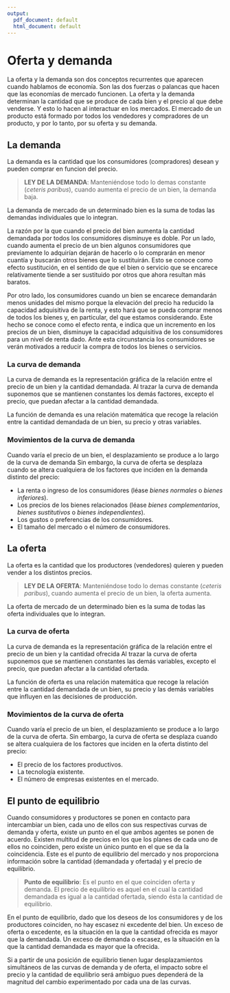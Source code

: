 ```yaml
---
output:
  pdf_document: default
  html_document: default
---
```

# Oferta y demanda

La oferta y la demanda son dos conceptos recurrentes que aparecen cuando hablamos de economía. Son las dos fuerzas o palancas que hacen que las economías de mercado funcionen. La oferta y la demanda determinan la cantidad que se produce de cada bien y el precio al que debe venderse. Y esto lo hacen al interactuar en los mercados. El mercado de un producto está formado por todos los vendedores y compradores de un producto, y por lo tanto, por su oferta y su demanda.

## La demanda

La demanda es la cantidad que los consumidores (compradores) desean y pueden comprar en funcion del precio.

> **LEY DE LA DEMANDA**:
Manteniéndose todo lo demas constante (*ceteris paribus*), cuando aumenta el precio de un bien, la demanda baja.

La demanda de mercado de un determinado bien es la suma de todas las demandas individuales que lo integran.

La razón por la que cuando el precio del bien aumenta la cantidad demandada por todos los consumidores disminuye es doble. Por un lado, cuando aumenta el precio de un bien algunos consumidores que previamente lo adquirían dejarán de hacerlo o lo comprarán en menor cuantía y buscarán otros bienes que lo sustituirán. Esto se conoce como efecto sustitución, en el sentido de que el bien o servicio que se encarece relativamente tiende a ser sustituido por otros que ahora resultan más baratos.

Por otro lado, los consumidores cuando un bien se encarece demandarán menos unidades del mismo porque la elevación del precio ha reducido la capacidad adquisitiva de la renta, y esto hará que se pueda comprar menos de todos los bienes y, en particular, del que estamos considerando. Este hecho se conoce como el efecto renta, e indica que un incremento en los precios de un bien, disminuye la capacidad adquisitiva de los consumidores para un nivel de renta dado. Ante esta circunstancia los consumidores se verán motivados a reducir la compra de todos los bienes o servicios.

### La curva de demanda
La curva de demanda es la representación gráfica de la relación entre el precio de un bien y la cantidad demandada. Al trazar la curva de demanda suponemos que se mantienen constantes los demás factores, excepto el precio, que puedan afectar a la cantidad demandada.

La función de demanda es una relación matemática que recoge la relación entre la cantidad demandada de un bien, su precio y otras variables.

### Movimientos de la curva de demanda
Cuando varía el precio de un bien, el desplazamiento se produce a lo largo de la curva de demanda Sin embargo, la curva de oferta se desplaza cuando se altera cualquiera de los factores que inciden en la demanda distinto del precio:

* La renta o ingreso de los consumidores (léase *bienes normales* o *bienes inferiores*).
* Los precios de los bienes relacionados (léase *bienes complementarios*, *bienes sustitutivos* o *bienes independientes*).
* Los gustos o preferencias de los consumidores.
* El tamaño del mercado o el número de consumidores.

## La oferta

La oferta es la cantidad que los productores (vendedores) quieren y pueden vender a los distintos precios.

> **LEY DE LA OFERTA**:
Manteniéndose todo lo demas constante (*ceteris paribus*), cuando aumenta el precio de un bien, la oferta aumenta.

La oferta de mercado de un determinado bien es la suma de todas las oferta individuales que lo integran.

### La curva de oferta
La curva de demanda es la representación gráfica de la relación entre el precio de un bien y la cantidad ofrecida Al trazar la curva de oferta suponemos que se mantienen constantes las demás variables, excepto el precio, que puedan afectar a la cantidad ofertada.

La función de oferta es una relación matemática que recoge la relación entre la cantidad demandada de un bien, su precio y las demás variables que influyen en las decisiones de producción.

### Movimientos de la curva de oferta
Cuando varía el precio de un bien, el desplazamiento se produce a lo largo de la curva de oferta. Sin embargo, la curva de oferta se desplaza cuando se altera cualquiera de los factores que inciden en la oferta distinto del precio:

* El precio de los factores productivos.
* La tecnología existente.
* El número de empresas existentes en el mercado.

## El punto de equilibrio

Cuando consumidores y productores se ponen en contacto para intercambiar un bien, cada uno de ellos con sus respectivas curvas de demanda y oferta, existe un punto en el que ambos agentes se ponen de acuerdo. Existen multitud de precios en los que los planes de cada uno de ellos no coinciden, pero existe un único punto en el que se da la coincidencia. Este es el punto de equilibrio del mercado y nos proporciona información sobre la cantidad (demandada y ofertada) y el precio de equilibrio.

> **Punto de equilibrio**:
Es el punto en el que coinciden oferta y demanda. El precio de equilibrio es aquel en el cual la cantidad demandada es igual a la cantidad ofertada, siendo ésta la cantidad de equilibrio.

En el punto de equilibrio, dado que los deseos de los consumidores y de los productores coinciden, no hay escasez ni excedente del bien.
Un exceso de oferta o excedente, es la situación en la que la cantidad ofrecida es mayor que la demandada.
Un exceso de demanda o escasez, es la situación en la que la cantidad demandada es mayor que la ofrecida.

Si a partir de una posición de equilibrio tienen lugar desplazamientos simultáneos de las curvas de demanda y de oferta, el impacto sobre el precio y la cantidad de equilibrio será ambiguo pues dependerá de la magnitud del cambio experimentado por cada una de las curvas.
